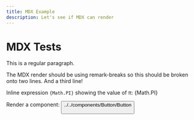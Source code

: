 ```yaml
---
title: MDX Example
description: Let's see if MDX can render
---
```



# MDX Tests

This is a regular paragraph.

The MDX render should be using remark-breaks
so this should be broken onto two lines.
And a third line!

Inline expression `{Math.PI}` showing the value of π: {Math.PI}

Render a component: <Button />
../../components/Button/Button
